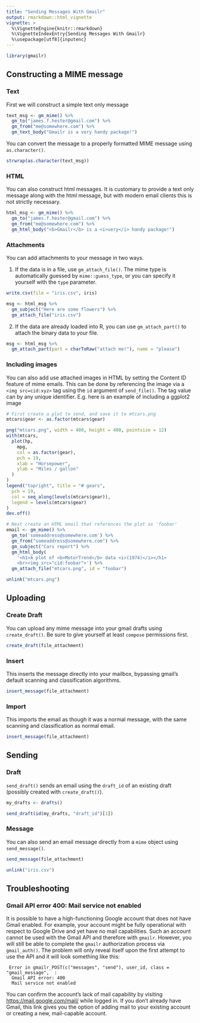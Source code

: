 ```yaml
---
title: "Sending Messages With Gmailr"
output: rmarkdown::html_vignette
vignette: >
  %\VignetteEngine{knitr::rmarkdown}
  %\VignetteIndexEntry{Sending Messages With Gmailr}
  %\usepackage[utf8]{inputenc}
---
```


```r
library(gmailr)
```

## Constructing a MIME message

### Text

First we will construct a simple text only message

```r
text_msg <- gm_mime() %>%
  gm_to("james.f.hester@gmail.com") %>%
  gm_from("me@somewhere.com") %>%
  gm_text_body("Gmailr is a very handy package!")
```

You can convert the message to a properly formatted MIME message using `as.character()`.

```r
strwrap(as.character(text_msg))
```

### HTML

You can also construct html messages.  It is customary to provide a text
only message along with the html message, but with modern email clients this is
not strictly necessary.

```r
html_msg <- gm_mime() %>%
  gm_to("james.f.hester@gmail.com") %>%
  gm_from("me@somewhere.com") %>%
  gm_html_body("<b>Gmailr</b> is a <i>very</i> handy package!")
```

### Attachments

You can add attachments to your message in two ways.

1. If the data is in a file, use `gm_attach_file()`.  The mime type is
   automatically guessed by `mime::guess_type`, or you can specify it yourself
   with the `type` parameter.
```r
write.csv(file = "iris.csv", iris)

msg <- html_msg %>%
  gm_subject("Here are some flowers") %>%
  gm_attach_file("iris.csv")
```

2. If the data are already loaded into R, you can use `gm_attach_part()` to attach the binary data to your file.
```r
msg <- html_msg %>%
  gm_attach_part(part = charToRaw("attach me!"), name = "please")
```

### Including images

You can also add use attached images in HTML by setting the Content ID feature
of mime emails. This can be done by referencing the image via a `<img
src=cid:xyz>` tag using the `id` argument of `send_file()`. The tag value can
by any unique identifier. E.g. here is an example of including a ggplot2 image


```r
# First create a plot to send, and save it to mtcars.png
mtcars$gear <- as.factor(mtcars$gear)

png("mtcars.png", width = 400, height = 400, pointsize = 12)
with(mtcars,
  plot(hp,
    mpg,
    col = as.factor(gear),
    pch = 19,
    xlab = "Horsepower",
    ylab = "Miles / gallon"
  )
)
legend("topright", title = "# gears",
  pch = 19,
  col = seq_along(levels(mtcars$gear)),
  legend = levels(mtcars$gear)
)
dev.off()

# Next create an HTML email that references the plot as 'foobar'
email <- gm_mime() %>%
  gm_to('someaddress@somewhere.com') %>%
  gm_from("someaddress@somewhere.com") %>%
  gm_subject("Cars report") %>%
  gm_html_body(
    '<h1>A plot of <b>MotorTrend</b> data <i>(1974)</i></h1>
    <br><img src="cid:foobar">') %>%
  gm_attach_file("mtcars.png", id = "foobar")
```

```r
unlink("mtcars.png")
```

## Uploading
### Create Draft

You can upload any mime message into your gmail drafts using `create_draft()`.
Be sure to give yourself at least `compose` permissions first.

```r
create_draft(file_attachment)
```

### Insert

This inserts the message directly into your mailbox, bypassing gmail's default
scanning and classification algorithms.

```r
insert_message(file_attachment)
```

### Import

This imports the email as though it was a normal message, with the same
scanning and classification as normal email.

```r
insert_message(file_attachment)
```

## Sending

### Draft

`send_draft()` sends an email using the `draft_id` of an existing draft
(possibly created with `create_draft()`).

```r
my_drafts <- drafts()

send_draft(id(my_drafts, "draft_id")[1])
```
### Message

You can also send an email message directly from a `mime` object using `send_message()`.

```r
send_message(file_attachment)
```

```r
unlink("iris.csv")
```

## Troubleshooting

### Gmail API error 400: Mail service not enabled

It is possible to have a high-functioning Google account that does not have
Gmail enabled. For example, your account might be fully operational with
respect to Google Drive and yet have no mail capabilities. Such an account
cannot be used with the Gmail API and therefore with `gmailr`. However, you
will still be able to complete the `gmailr` authorization process via
`gmail_auth()`. The problem will only reveal itself upon the first attempt to
use the API and it will look something like this:

```
 Error in gmailr_POST(c("messages", "send"), user_id, class = "gmail_message",  : 
  Gmail API error: 400
  Mail service not enabled 
```

You can confirm the account's lack of mail capability by visiting
<https://mail.google.com/mail/> while logged in. If you don't already have
Gmail, this link gives you the option of adding mail to your existing account
or creating a new, mail-capable account.

